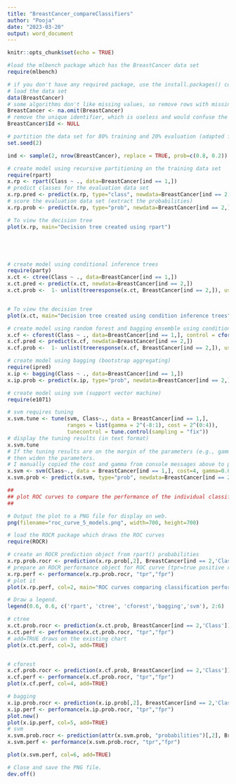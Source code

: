 ```yaml
---
title: "BreastCancer_compareClassifiers"
author: "Pooja"
date: "2023-03-20"
output: word_document
---
```


```r
knitr::opts_chunk$set(echo = TRUE)
```

```r
#load the mlbench package which has the BreastCancer data set
require(mlbench)

# if you don't have any required package, use the install.packages() command
# load the data set
data(BreastCancer)
# some algorithms don't like missing values, so remove rows with missing values
BreastCancer <- na.omit(BreastCancer) 
# remove the unique identifier, which is useless and would confuse the machine learning algorithms
BreastCancer$Id <- NULL 

# partition the data set for 80% training and 20% evaluation (adapted from ?randomForest)
set.seed(2)

ind <- sample(2, nrow(BreastCancer), replace = TRUE, prob=c(0.8, 0.2))


```


```r

# create model using recursive partitioning on the training data set
require(rpart)
x.rp <- rpart(Class ~ ., data=BreastCancer[ind == 1,])
# predict classes for the evaluation data set
x.rp.pred <- predict(x.rp, type="class", newdata=BreastCancer[ind == 2,])
# score the evaluation data set (extract the probabilities)
x.rp.prob <- predict(x.rp, type="prob", newdata=BreastCancer[ind == 2,])

# To view the decision tree
plot(x.rp, main="Decision tree created using rpart")






```


```r

# create model using conditional inference trees
require(party)
x.ct <- ctree(Class ~ ., data=BreastCancer[ind == 1,])
x.ct.pred <- predict(x.ct, newdata=BreastCancer[ind == 2,])
x.ct.prob <-  1- unlist(treeresponse(x.ct, BreastCancer[ind == 2,]), use.names=F)[seq(1,nrow(BreastCancer[ind == 2,])*2,2)]


# To view the decision tree
plot(x.ct, main="Decision tree created using condition inference trees")


```


```r

# create model using random forest and bagging ensemble using conditional inference trees
x.cf <- cforest(Class ~ ., data=BreastCancer[ind == 1,], control = cforest_unbiased(mtry = ncol(BreastCancer)-2))
x.cf.pred <- predict(x.cf, newdata=BreastCancer[ind == 2,])
x.cf.prob <-  1- unlist(treeresponse(x.cf, BreastCancer[ind == 2,]), use.names=F)[seq(1,nrow(BreastCancer[ind == 2,])*2,2)]


```


```r


# create model using bagging (bootstrap aggregating)
require(ipred)
x.ip <- bagging(Class ~ ., data=BreastCancer[ind == 1,])
x.ip.prob <- predict(x.ip, type="prob", newdata=BreastCancer[ind == 2,])


```


```r

# create model using svm (support vector machine)
require(e1071)

# svm requires tuning
x.svm.tune <- tune(svm, Class~., data = BreastCancer[ind == 1,],
                   ranges = list(gamma = 2^(-8:1), cost = 2^(0:4)),
                   tunecontrol = tune.control(sampling = "fix"))
# display the tuning results (in text format)
x.svm.tune
# If the tuning results are on the margin of the parameters (e.g., gamma = 2^-8), 
# then widen the parameters.
# I manually copied the cost and gamma from console messages above to parameters below.
x.svm <- svm(Class~., data = BreastCancer[ind == 1,], cost=4, gamma=0.0625, probability = TRUE)
x.svm.prob <- predict(x.svm, type="prob", newdata=BreastCancer[ind == 2,], probability = TRUE)


```


```r
##
## plot ROC curves to compare the performance of the individual classifiers
##

# Output the plot to a PNG file for display on web. 
png(filename="roc_curve_5_models.png", width=700, height=700)

# load the ROCR package which draws the ROC curves
require(ROCR)

# create an ROCR prediction object from rpart() probabilities
x.rp.prob.rocr <- prediction(x.rp.prob[,2], BreastCancer[ind == 2,'Class'])
# prepare an ROCR performance object for ROC curve (tpr=true positive rate, fpr=false positive rate)
x.rp.perf <- performance(x.rp.prob.rocr, "tpr","fpr")
# plot it
plot(x.rp.perf, col=2, main="ROC curves comparing classification performance of five machine learning models")
```


```r
# Draw a legend.
legend(0.6, 0.6, c('rpart', 'ctree', 'cforest','bagging','svm'), 2:6)

# ctree
x.ct.prob.rocr <- prediction(x.ct.prob, BreastCancer[ind == 2,'Class'])
x.ct.perf <- performance(x.ct.prob.rocr, "tpr","fpr")
# add=TRUE draws on the existing chart 
plot(x.ct.perf, col=3, add=TRUE)


# cforest
x.cf.prob.rocr <- prediction(x.cf.prob, BreastCancer[ind == 2,'Class'])
x.cf.perf <- performance(x.cf.prob.rocr, "tpr","fpr")
plot(x.cf.perf, col=4, add=TRUE)
```


```r


# bagging
x.ip.prob.rocr <- prediction(x.ip.prob[,2], BreastCancer[ind == 2,'Class'])
x.ip.perf <- performance(x.ip.prob.rocr, "tpr","fpr")
plot.new()
plot(x.ip.perf, col=5, add=TRUE)
# svm
x.svm.prob.rocr <- prediction(attr(x.svm.prob, "probabilities")[,2], BreastCancer[ind == 2,'Class'])
x.svm.perf <- performance(x.svm.prob.rocr, "tpr","fpr")

plot(x.svm.perf, col=6, add=TRUE)

# Close and save the PNG file.
dev.off()


```

